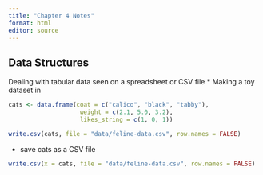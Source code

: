 ```yaml
---
title: "Chapter 4 Notes"
format: html
editor: source
---
```


## Data Structures

Dealing with tabular data seen on a spreadsheet or CSV file
* Making a toy dataset in 

```r
cats <- data.frame(coat = c("calico", "black", "tabby"),
                    weight = c(2.1, 5.0, 3.2),
                    likes_string = c(1, 0, 1))

write.csv(cats, file = "data/feline-data.csv", row.names = FALSE)
```

* save cats as a CSV file 
```r
write.csv(x = cats, file = "data/feline-data.csv", row.names = FALSE)
```


